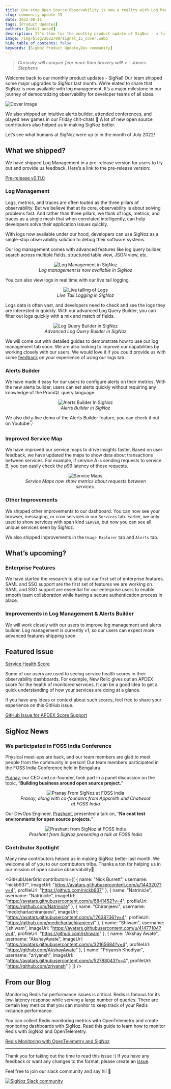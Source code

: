 ```yaml
---
title: One-stop Open Source Observability is now a reality with Log Management in SigNoz - SigNal 15
slug: community-update-15
date: 2022-08-11
tags: [Product Updates]
authors: [ankit_anand]
description: It's time for the monthly product update of SigNoz - a full-stack open-source APM tool. Find out what we've been upto at SigNoz during July, 2022.
image: /img/blog/2022/08/signal_15_cover.webp
hide_table_of_contents: false
keywords: [SigNoz Product Update,Dev community]
---
```




<head>
  <link rel="canonical" href="https://signoz.io/blog/community-update-15/"/>
</head>

> _Curiosity will conquer fear more than bravery will!_ > _- James Stephens_

Welcome back to our monthly product updates - SigNal! Our team shipped some major upgrades to SigNoz last month. We’re elated to share that SigNoz is now available with log management. It’s a major milestone in our journey of democratizing observability for developer teams of all sizes.



![Cover Image](/img/blog/2022/08/signal_15_cover.webp)

We also shipped an intuitive alerts builder, attended conferences, and played new games in our Friday chit-chats 🥳 A lot of new open source contributors also helped us in making SigNoz better.

Let’s see what humans at SigNoz were up to in the month of July 2022!

## What we shipped?

We have shipped Log Management in a pre-release version for users to try out and provide us feedback. Here’s a link to the pre-release version:

[Pre-release v0.11.0](https://github.com/SigNoz/signoz/releases/tag/v0.11.0-rc.1)

### Log Management

Logs, metrics, and traces are often touted as the three pillars of observability. But we believe that at its core, observability is about solving problems fast. And rather than three pillars, we think of logs, metrics, and traces as a single mesh that when correlated intelligently, can help developers solve their application issues quickly.

With logs now available under our hood, developers can use SigNoz as a single-stop observability solution to debug their software systems.

Our log management comes with advanced features like log query builder, search across multiple fields, structured table view, JSON view, etc.

<figure data-zoomable align='center'>
    <img src="/img/blog/2022/08/signoz_log_management.webp" alt="Log Management in SigNoz"/>
    <figcaption><i>Log management is now available in SigNoz</i></figcaption>
</figure>



You can also view logs in real time with our live tail logging.

<figure data-zoomable align='center'>
    <img src="/img/blog/2022/08/live_logs.webp" alt="Liva tailing of Logs"/>
    <figcaption><i>Live Tail Logging in SigNoz</i></figcaption>
</figure>



Logs data is often vast, and developers need to check and see the logs they are interested in quickly. With our advanced Log Query Builder, you can filter out logs quickly with a mix and match of fields.

<figure data-zoomable align='center'>
    <img src="/img/blog/2022/08/log_query_builder.webp" alt="Log Query Builder in SigNoz"/>
    <figcaption><i>Advanced Log Query Builder in SigNoz</i></figcaption>
</figure>



We will come out with detailed guides to demonstrate how to use our log management tab soon. We are also looking to improve our capabilities by working closely with our users. We would love it if you could provide us with some [feedback](https://github.com/SigNoz/signoz/discussions/1513) on your experience of using our logs tab.

### Alerts Builder

We have made it easy for our users to configure alerts on their metrics. With the new alerts builder, users can set alerts quickly without requiring any knowledge of the PromQL query language.

<figure data-zoomable align='center'>
    <img src="/img/blog/2022/08/alerts_builder.webp" alt="Alerts Builder In SigNoz"/>
    <figcaption><i>Alerts Builder in SigNoz</i></figcaption>
</figure>



We also did a live demo of the Alerts Builder feature, you can check it out on Youtube👇



<YouTube id="oQFMfEc9JNI" mute={false} />



### Improved Service Map

We have improved our service maps to drive insights faster. Based on user feedback, we have updated the maps to show data about transactions between services. For example, if service A is sending requests to service B, you can easily check the p99 latency of those requests.

<figure data-zoomable align='center'>
    <img src="/img/blog/2022/08/service_maps.webp" alt="Service Maps"/>
    <figcaption><i>Service Maps now show metrics about requests between services.</i></figcaption>
</figure>



### Other Improvements

We shipped other improvements to our dashboard. You can now see your browser, messaging, or cron services in our `Services` tab. Earlier, we only used to show services with span kind `SERVER`, but now you can see all unique services seen by SigNoz.

We also shipped improvements in the `Usage Explorer` tab and `Alerts` tab.

## What’s upcoming?

### Enterprise Features

We have started the research to ship out our first set of enterprise features. SAML and SSO support are the first set of features we are working on. SAML and SSO support are essential for our enterprise users to enable smooth team collaboration while having a secure authentication process in place.

### Improvements in Log Management & Alerts Builder

We will work closely with our users to improve log management and alerts builder. Log management is currently v1, so our users can expect more advanced features shipping soon.

## Featured Issue

[Service Health Score](https://github.com/SigNoz/signoz/issues/1477)

Some of our users are used to seeing service health scores in their observability dashboards. For example, New Relic gives out an APDEX score for the health of monitored services. It can be a good idea to get a quick understanding of how your services are doing at a glance.

If you have any ideas or context about such scores, feel free to share your experience on this GitHub issue.

[GitHub Issue for APDEX Score Support](https://github.com/SigNoz/signoz/issues/1477)

## SigNoz News

### We participated in FOSS India Conference

Physical meet-ups are back, and our team members are glad to meet people from the community in person! Our team members participated in the FOSS India Conference held in Bengaluru.

[Pranay](https://www.linkedin.com/in/pranay01/), our CEO and co-founder, took part in a panel discussion on the topic, “**Building business around open source project.**”

<figure data-zoomable align='center'>
    <img src="/img/blog/2022/08/pranay_foss_conf.webp" alt="Pranay From SigNoz at FOSS India"/>
    <figcaption><i>Pranay, along with co-founders from Appsmith and Chatwoot at FOSS India</i></figcaption>
</figure>



Our DevOps Engineer, [Prashant](https://www.linkedin.com/in/prashantshahi/), presented a talk on, “**No cost test environments for open source projects.**”

<figure data-zoomable align='center'>
    <img src="/img/blog/2022/08/prashant_foss_india.webp" alt="Prashant from SigNoz at FOSS India"/>
    <figcaption><i>Prashant from SigNoz presenting a talk at FOSS India</i></figcaption>
</figure>



### Contributor Spotlight

Many new contributors helped us in making SigNoz better last month. We welcome all of you to our contributors tribe. Thanks a ton for helping us in our mission of open source observability🤗

<GitHubUserGrid
  contributors={[
    {
      name: "Nick Burrett",
      username: "nickb937",
      imageUrl: "https://avatars.githubusercontent.com/u/1443207?v=4",
      profileUrl: "https://github.com/nickb937"
    },
    {
      name: "Natrinicle",
      username: "Natrinicle",
      imageUrl: "https://avatars.githubusercontent.com/u/6841452?v=4",
      profileUrl: "https://github.com/Natrinicle"
    },
    {
      name: "Chiranjeevi",
      username: "medicharlachiranjeevi",
      imageUrl: "https://avatars.githubusercontent.com/u/17638736?v=4",
      profileUrl: "https://github.com/medicharlachiranjeevi"
    },
    {
      name: "Shiwam",
      username: "jshiwam",
      imageUrl: "https://avatars.githubusercontent.com/u/41477104?v=4",
      profileUrl: "https://github.com/jshiwam"
    },
    {
      name: "Akshay Awate",
      username: "AkshayAwate",
      imageUrl: "https://avatars.githubusercontent.com/u/32165684?v=4",
      profileUrl: "https://github.com/AkshayAwate"
    },
    {
      name: "Priyansh Khodiyar",
      username: "zriyansh",
      imageUrl: "https://avatars.githubusercontent.com/u/52788043?v=4",
      profileUrl: "https://github.com/zriyansh"
    }
  ]}
/>


## From our Blog

Monitoring Redis for performance issues is critical. Redis is famous for its low-latency response while serving a large number of queries. There are certain key metrics that you can monitor to keep track of your Redis instance performance.

You can collect Redis monitoring metrics with OpenTelemetry and create monitoring dashboards with SigNoz. Read this guide to learn how to monitor Redis with SigNoz and OpenTelemetry.

[Redis Monitoring with OpenTelemetry and SigNoz](https://signoz.io/blog/redis-opentelemetry/)

---

Thank you for taking out the time to read this issue :) If you have any feedback or want any changes to the format, please create an [issue](https://github.com/SigNoz/signoz/issues).

Feel free to join our slack community and say hi! 👋

[![SigNoz Slack community](/img/blog/common/join_slack_cta.webp)](https://signoz.io/slack)
